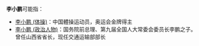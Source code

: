 '''李小鹏'''可能指：
* [[李小鹏_(体操)|李小鹏 (体操)]]：中国體操运动员，奥运会金牌得主
* [[李小鹏_(政治人物)|李小鹏 (政治人物)]]：国务院前总理、第九届全国人大常委会委员长李鹏之子。曾任山西省省长，现任交通运输部部长
{{Disambiguation|X|cat=三字李姓人名消歧义}}